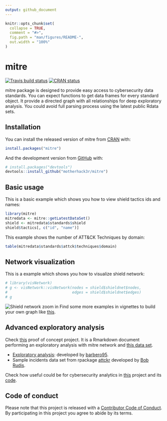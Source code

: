 ```yaml
---
output: github_document
---
```


<!-- README.md is generated from README.Rmd. Please edit that file -->

```r
knitr::opts_chunk$set(
  collapse = TRUE,
  comment = "#>",
  fig.path = "man/figures/README-",
  out.width = "100%"
)
```

# mitre

<!-- badges: start -->
[![Travis build status](https://travis-ci.org/motherhack3r/mitre.svg?branch=master)](https://travis-ci.org/motherhack3r/mitre)
[![CRAN status](https://www.r-pkg.org/badges/version/mitre)](https://cran.r-project.org/package=mitre)
<!-- badges: end -->

mitre package is designed to provide easy access to cybersecurity data standards.
You can expect functions to get data frames for every standard object.
It provide a directed graph with all relationships for deep exploratory analysis.
You could avoid full parsing process using the latest public Rdata sets.

## Installation

You can install the released version of mitre from [CRAN](https://CRAN.R-project.org) with:

``` r
install.packages("mitre")
```

And the development version from [GitHub](https://github.com/) with:

``` r
# install.packages("devtools")
devtools::install_github("motherhack3r/mitre")
```
## Basic usage

This is a basic example which shows you how to view shield tactics ids and names:

```r
library(mitre)
mitredata <- mitre::getLatestDataSet()
shield <- mitredata$standards$shield
shield$tactics[, c("id", "name")]
```
This example shows the number of ATT&CK Techniques by domain:

```r
table(mitredata$standards$attck$techniques$domain)
```


## Network visualization

This is a example which shows you how to visualize shield network:

```r
# library(visNetwork)
# g <- visNetwork::visNetwork(nodes = shield$shieldnet$nodes,
#                             edges = shield$shieldnet$edges)
# g
```

![Shield network zoom in](vignettes/images/readme_example.png)
Find some more examples in vignettes to build your own graph like [this](https://security.shinyapps.io/mitreshield/). 

## Advanced exploratory analysis
Check [this](https://datadrivensecurity-project.web.app/) proof of concept project. It is a Rmarkdown document performing an exploratory analysis with mitre network and [this data set]().

 - [Exploratory analysis](https://github.com/Barbero95/DataDrivenSecurity-Project): developed by [barbero95](https://github.com/Barbero95). 
 - Sample incidents data set from rpackage [attckr](https://github.com/hrbrmstr/attckr/tree/master/inst/extdat) developed by [Bob Rudis](https://github.com/hrbrmstr).

Check how useful could be for cybersecurity analytics in [this](https://datadrivensecurity-project.web.app/) project and its [code](https://github.com/Barbero95/DataDrivenSecurity-Project).

## Code of conduct

Please note that this project is released with a [Contributor Code of Conduct](https://pkgdown.r-lib.org/CODE_OF_CONDUCT.html). By participating in this project you agree to abide by its terms.
